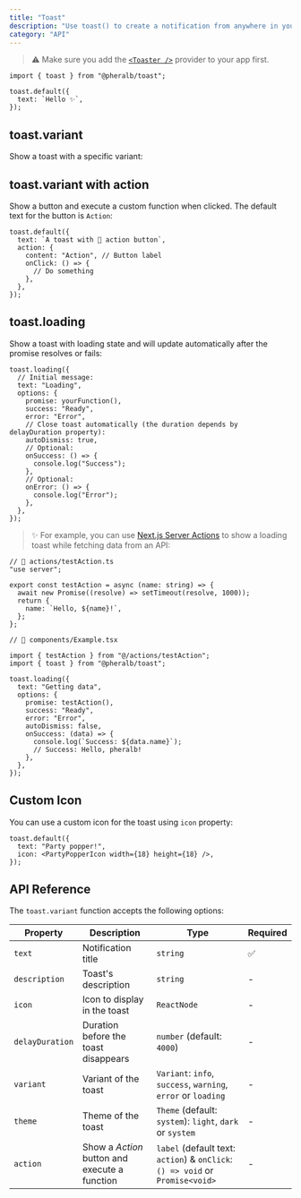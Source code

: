 ```yaml
---
title: "Toast"
description: "Use toast() to create a notification from anywhere in your React application"
category: "API"
---
```


> ⚠️ Make sure you add the [`<Toaster />`](/toaster) provider to your app first.

```tsx
import { toast } from "@pheralb/toast";

toast.default({
  text: `Hello ✨`,
});
```

## toast.variant

Show a toast with a specific variant:

<ToastVariantExamples />

## toast.variant with action

Show a button and execute a custom function when clicked. The default text for the button is `Action`:

<ToastActionsExamples />

```tsx {3-8}
toast.default({
  text: `A toast with 👀 action button`,
  action: {
    content: "Action", // Button label
    onClick: () => {
      // Do something
    },
  },
});
```

## toast.loading

Show a toast with loading state and will update automatically after the promise resolves or fails:

<ToastLoadingExample />

```tsx {4-18}
toast.loading({
  // Initial message:
  text: "Loading",
  options: {
    promise: yourFunction(),
    success: "Ready",
    error: "Error",
    // Close toast automatically (the duration depends by delayDuration property):
    autoDismiss: true,
    // Optional:
    onSuccess: () => {
      console.log("Success");
    },
    // Optional:
    onError: () => {
      console.log("Error");
    },
  },
});
```

> ✨ For example, you can use [Next.js Server Actions](https://nextjs.org/docs/app/building-your-application/data-fetching/server-actions-and-mutations) to show a loading toast while fetching data from an API:

```tsx
// 📃 actions/testAction.ts
"use server";

export const testAction = async (name: string) => {
  await new Promise((resolve) => setTimeout(resolve, 1000));
  return {
    name: `Hello, ${name}!`,
  };
};

// 📃 components/Example.tsx

import { testAction } from "@/actions/testAction";
import { toast } from "@pheralb/toast";

toast.loading({
  text: "Getting data",
  options: {
    promise: testAction(),
    success: "Ready",
    error: "Error",
    autoDismiss: false,
    onSuccess: (data) => {
      console.log(`Success: ${data.name}`);
      // Success: Hello, pheralb!
    },
  },
});
```

## Custom Icon

You can use a custom icon for the toast using `icon` property:

```tsx {3}
toast.default({
  text: "Party popper!",
  icon: <PartyPopperIcon width={18} height={18} />,
});
```

## API Reference

The `toast.variant` function accepts the following options:

| Property        | Description                                   | Type                                                                          | Required |
| --------------- | --------------------------------------------- | ----------------------------------------------------------------------------- | -------- |
| `text`          | Notification title                            | `string`                                                                      | ✅       |
| `description`   | Toast's description                           | `string`                                                                      | -        |
| `icon`          | Icon to display in the toast                  | `ReactNode`                                                                   | -        |
| `delayDuration` | Duration before the toast disappears          | `number` (default: `4000`)                                                    | -        |
| `variant`       | Variant of the toast                          | `Variant`: `info`, `success`, `warning`, `error` or `loading`                 | -        |
| `theme`         | Theme of the toast                            | `Theme` (default: `system`): `light`, `dark` or `system`                      | -        |
| `action`        | Show a _Action_ button and execute a function | `label` (default text: `action`) & `onClick`: `() => void` or `Promise<void>` | -        |

